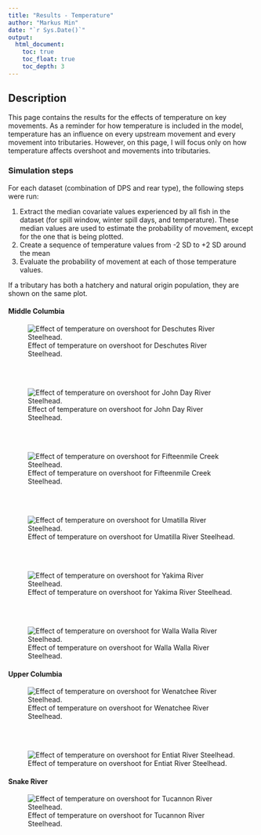 ```yaml
---
title: "Results - Temperature"
author: "Markus Min"
date: "`r Sys.Date()`"
output:
  html_document:
    toc: true
    toc_float: true
    toc_depth: 3
---
```


## Description

This page contains the results for the effects of temperature on key movements. As a reminder for how temperature is included in the model, temperature has an influence on every upstream movement and every movement into tributaries. However, on this page, I will focus only on how temperature affects overshoot and movements into tributaries.


### Simulation steps

For each dataset (combination of DPS and rear type), the following steps were run:

1. Extract the median covariate values experienced by all fish in the dataset (for spill window, winter spill days, and temperature). These median values are used to estimate the probability of movement, except for the one that is being plotted.
2. Create a sequence of temperature values from -2 SD to +2 SD around the mean
3. Evaluate the probability of movement at each of those temperature values.

If a tributary has both a hatchery and natural origin population, they are shown on the same plot.

#### Middle Columbia


![Effect of temperature on overshoot for Deschutes River Steelhead.](site_figures/covariates/old/des_ff_comp_median_plot_median_conditions.png)

<br>
<br>

![Effect of temperature on overshoot for John Day River Steelhead.](site_figures/covariates/jdr_ff_comp_median_plot_median_conditions.png)

<br>
<br>

![Effect of temperature on overshoot for Fifteenmile Creek Steelhead.](site_figures/covariates/fif_ff_comp_median_plot_median_conditions.png)

<br>
<br>

![Effect of temperature on overshoot for Umatilla River Steelhead.](site_figures/covariates/uma_ff_comp_median_plot_median_conditions.png)

<br>
<br>

![Effect of temperature on overshoot for Yakima River Steelhead.](site_figures/covariates/yak_ff_comp_median_plot_median_conditions.png)

<br>
<br>

![Effect of temperature on overshoot for Walla Walla River Steelhead.](site_figures/covariates/wawa_ff_comp_median_plot_median_conditions.png)


#### Upper Columbia

![Effect of temperature on overshoot for Wenatchee River Steelhead.](site_figures/covariates/wen_ff_comp_median_plot_median_conditions.png)

<br>
<br>

![Effect of temperature on overshoot for Entiat River Steelhead.](site_figures/covariates/ent_ff_comp_median_plot_median_conditions.png)


#### Snake River

![Effect of temperature on overshoot for Tucannon River Steelhead.](site_figures/covariates/tuc_ff_comp_median_plot_median_conditions.png)

<br>
<br>
